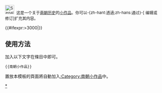 <div class="notice metadata" id="stub" style="font-size: small;">[[File:Segalen-27-Xiao-Xiu-Winged-lion-right.jpg|30px]]&nbsp;&nbsp;这是一个关于[[南朝]][[:Category:南朝|历史]]的[[Wikipedia:小作品|小作品]]。你可以-{zh-hant:透過;zh-hans:通过}-<span class="plainlinks">[{{fullurl:{{FULLPAGENAME}}|action=edit}} 编辑或修订]</span>扩充其内容。</div><includeonly>[[Category:南朝小作品|{{PAGENAME}}]]{{#ifexpr:{{PAGESIZE:{{FULLPAGENAME}}|R}}>3000|[[Category:字数已超过3000字节的小作品|{{PAGENAME}}]]}}</includeonly><noinclude>

==使用方法==
加入以下文字在條目中即可。
<pre>{{南朝小作品}}</pre>

置放本模板的頁面將自動加入[[:Category:南朝小作品]]中。

[[Category:南朝小作品模板|*]]
</noinclude>